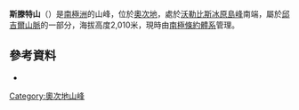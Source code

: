 {{coord|81|15|S|156|20|E|display=title}}

'''斯滕特山'''（{{lang-en|Mount Stent}}）是[[南極洲|南極洲]]的山峰，位於[[奧次地|奧次地]]，處於[[沃勒比斯冰原島峰|沃勒比斯冰原島峰]]南端，屬於[[邱吉爾山脈|邱吉爾山脈]]的一部分，海拔高度2,010米，現時由[[南極條約體系|南極條約體系]]管理。

==參考資料==
*{{usgs-gazetteer}}

{{DEFAULTSORT:Mount Stent}}
[[Category:奧次地山峰|Category:奧次地山峰]]


{{OatesLand-geo-stub}}